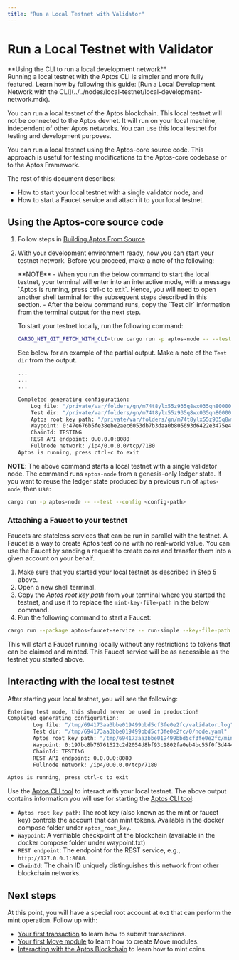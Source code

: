 ```yaml
---
title: "Run a Local Testnet with Validator"
---
```



# Run a Local Testnet with Validator

<Callout type="info">
**Using the CLI to run a local development network** <br />
Running a local testnet with the Aptos CLI is simpler and more fully featured. Learn how by following this guide: [Run a Local Development Network with the CLI](../../nodes/local-testnet/local-development-network.mdx).
</Callout>

You can run a local testnet of the Aptos blockchain. This local testnet will not be connected to the Aptos devnet. It will run on your local machine, independent of other Aptos networks. You can use this local testnet for testing and development purposes.

You can run a local testnet using the Aptos-core source code. This approach is useful for testing modifications to the Aptos-core codebase or to the Aptos Framework.

The rest of this document describes:

- How to start your local testnet with a single validator node, and
- How to start a Faucet service and attach it to your local testnet.

## Using the Aptos-core source code

1. Follow steps in [Building Aptos From Source](../../guides/building-from-source.md)

2. With your development environment ready, now you can start your testnet network. Before you proceed, make a note of the following:

   <Callout type="info">
   **NOTE**
   - When you run the below command to start the local testnet, your terminal will enter into an interactive mode, with a message `Aptos is running, press ctrl-c to exit`. Hence, you will need to open another shell terminal for the subsequent steps described in this section.
   - After the below command runs, copy the `Test dir` information from the terminal output for the next step.
   </Callout>

   To start your testnet locally, run the following command:

   ```bash filename="Terminal"
   CARGO_NET_GIT_FETCH_WITH_CLI=true cargo run -p aptos-node -- --test
   ```

   See below for an example of the partial output. Make a note of the `Test dir` from the output.

   ```bash filename="Terminal"
   ...
   ...
   ...

   Completed generating configuration:
       Log file: "/private/var/folders/gn/m74t8ylx55z935q8wx035qn80000gn/T/b3adc18c144bfcc78a1541953893bc1c/validator.log"
       Test dir: "/private/var/folders/gn/m74t8ylx55z935q8wx035qn80000gn/T/b3adc18c144bfcc78a1541953893bc1c/0/node.yaml"
       Aptos root key path: "/private/var/folders/gn/m74t8ylx55z935q8wx035qn80000gn/T/b3adc18c144bfcc78a1541953893bc1c/mint.key"
       Waypoint: 0:47e676b5fe38ebe2aec6053db7b3daa0b805693d6422e3475e46e89499464ecf
       ChainId: TESTING
       REST API endpoint: 0.0.0.0:8080
       Fullnode network: /ip4/0.0.0.0/tcp/7180
   Aptos is running, press ctrl-c to exit
   ```

**NOTE**: The above command starts a local testnet with a single validator node. The command runs `aptos-node` from a genesis-only ledger state. If you want to reuse the ledger state produced by a previous run of `aptos-node`, then use:

```bash filename="Terminal"
cargo run -p aptos-node -- --test --config <config-path>
```

### Attaching a Faucet to your testnet

Faucets are stateless services that can be run in parallel with the testnet. A Faucet is a way to create Aptos test coins with no real-world value. You can use the Faucet by sending a request to create coins and transfer them into a given account on your behalf.

1. Make sure that you started your local testnet as described in Step 5 above.
2. Open a new shell terminal.
3. Copy the _Aptos root key path_ from your terminal where you started the testnet, and use it to replace the `mint-key-file-path` in the below command.
4. Run the following command to start a Faucet:

```bash filename="Terminal"
cargo run --package aptos-faucet-service -- run-simple --key-file-path "/tmp/694173aa3bbe019499bbd5cf3fe0e2fc/mint.key" --node-url http://127.0.0.1:8080 --chain-id TESTING
```

This will start a Faucet running locally without any restrictions to tokens that can be claimed and minted. This Faucet service will be as accessible as the testnet you started above.

## Interacting with the local test testnet

After starting your local testnet, you will see the following:

```bash filename="Terminal"
Entering test mode, this should never be used in production!
Completed generating configuration:
        Log file: "/tmp/694173aa3bbe019499bbd5cf3fe0e2fc/validator.log"
        Test dir: "/tmp/694173aa3bbe019499bbd5cf3fe0e2fc/0/node.yaml"
        Aptos root key path: "/tmp/694173aa3bbe019499bbd5cf3fe0e2fc/mint.key"
        Waypoint: 0:197bc8b76761622c2d2054d8bf93c1802fa0eb4bc55f0f3d4442878fdecc297f
        ChainId: TESTING
        REST API endpoint: 0.0.0.0:8080
        Fullnode network: /ip4/0.0.0.0/tcp/7180

Aptos is running, press ctrl-c to exit
```

Use the [Aptos CLI tool](../../tools/aptos-cli/install-cli/index.md) to interact with your local testnet. The above output contains information you will use for starting the [Aptos CLI tool](../../tools/aptos-cli/use-cli/use-aptos-cli.md):

- `Aptos root key path`: The root key (also known as the mint or faucet key) controls the account that can mint tokens. Available in the docker compose folder under `aptos_root_key`.
- `Waypoint`: A verifiable checkpoint of the blockchain (available in the docker compose folder under waypoint.txt)
- `REST endpoint`: The endpoint for the REST service, e.g., `http://127.0.0.1:8080`.
- `ChainId`: The chain ID uniquely distinguishes this network from other blockchain networks.

## Next steps

At this point, you will have a special root account at `0x1` that can perform the mint operation. Follow up with:

- [Your first transaction](../../tutorials/first-transaction.md) to learn how to submit transactions.
- [Your first Move module](../../tutorials/first-move-module.md) to learn how to create Move modules.
- [Interacting with the Aptos Blockchain](../../tutorials/first-coin.md) to learn how to mint coins.

